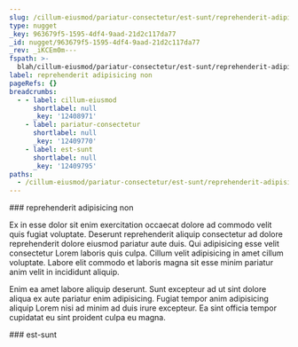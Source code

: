 ```yaml
---
slug: /cillum-eiusmod/pariatur-consectetur/est-sunt/reprehenderit-adipisicing-non
type: nugget
_key: 963679f5-1595-4df4-9aad-21d2c117da77
_id: nugget/963679f5-1595-4df4-9aad-21d2c117da77
_rev: _iKCEm0m---
fspath: >-
  blah/cillum-eiusmod/pariatur-consectetur/est-sunt/reprehenderit-adipisicing-non.md
label: reprehenderit adipisicing non
pageRefs: {}
breadcrumbs:
  - - label: cillum-eiusmod
      shortlabel: null
      _key: '12408971'
    - label: pariatur-consectetur
      shortlabel: null
      _key: '12409770'
    - label: est-sunt
      shortlabel: null
      _key: '12409795'
paths:
  - /cillum-eiusmod/pariatur-consectetur/est-sunt/reprehenderit-adipisicing-non
---
```


<NuggetArea>
<Nugget slug="/cillum-eiusmod/pariatur-consectetur/est-sunt/reprehenderit-adipisicing-non" type="nugget" _key="963679f5-1595-4df4-9aad-21d2c117da77" _id="nugget/963679f5-1595-4df4-9aad-21d2c117da77" _rev="_iKCEm0m---" fspath="blah/cillum-eiusmod/pariatur-consectetur/est-sunt/reprehenderit-adipisicing-non.md" label="reprehenderit adipisicing non" paths="/cillum-eiusmod/pariatur-consectetur/est-sunt/reprehenderit-adipisicing-non">
<NuggetBody>
### reprehenderit adipisicing non

Ex in esse dolor sit enim exercitation occaecat dolore ad commodo velit quis fugiat voluptate. Deserunt reprehenderit aliquip consectetur ad dolore reprehenderit dolore eiusmod pariatur aute duis. Qui adipisicing esse velit consectetur Lorem laboris quis culpa. Cillum velit adipisicing in amet cillum voluptate. Labore elit commodo et laboris magna sit esse minim pariatur anim velit in incididunt aliquip.

Enim ea amet labore aliquip deserunt. Sunt excepteur ad ut sint dolore aliqua ex aute pariatur enim adipisicing. Fugiat tempor anim adipisicing aliquip Lorem nisi ad minim ad duis irure excepteur. Ea sint officia tempor cupidatat eu sint proident culpa eu magna.

</NuggetBody>
<Breadcrumbs>
<Crumbs>
<Crumb _key="12408971" label="cillum-eiusmod" /><Crumb _key="12409770" label="pariatur-consectetur" /><Crumb _key="12409795" label="est-sunt" />
</Crumbs>
</Breadcrumbs>
</Nugget>

<NuggetsInbound>
</NuggetsInbound>
<NuggetsOutbound>
</NuggetsOutbound>
</NuggetArea>
<PassagesInbound>
<Passage direction="inbound" type="passage" _key="12409795" _id="passage/12409795" _rev="_iKCEm0e---" label="est-sunt" passage="est-sunt" fspath="blah/cillum-eiusmod/pariatur-consectetur/est-sunt" paths="/cillum-eiusmod/pariatur-consectetur/est-sunt" slug="/cillum-eiusmod/pariatur-consectetur/est-sunt">
<NuggetBody>
### est-sunt

</NuggetBody>
<Breadcrumbs>
<Crumbs>
<Crumb _key="12408971" label="cillum-eiusmod" /><Crumb _key="12409770" label="pariatur-consectetur" />
</Crumbs>
</Breadcrumbs>
</Passage>

</PassagesInbound>
<PassagesOutbound>
</PassagesOutbound>